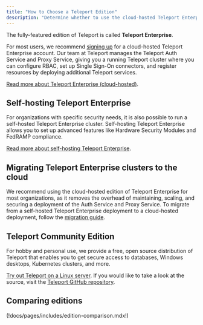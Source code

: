 ```yaml
---
title: "How to Choose a Teleport Edition"
description: "Determine whether to use the cloud-hosted Teleport Enterprise, host your own Teleport Enterprise deployment, or try Teleport Community Edition for personal use."
---
```


The fully-featured edition of Teleport is called **Teleport Enterprise**.

For most users, we recommend [signing up](https://goteleport.com/signup) for a
cloud-hosted Teleport Enterprise account. Our team at Teleport manages the
Teleport Auth Service and Proxy Service, giving you a running Teleport cluster
where you can configure RBAC, set up Single Sign-On connectors, and register
resources by deploying additional Teleport services.

[Read more about Teleport Enterprise
(cloud-hosted)](./teleport-cloud/introduction.mdx).

## Self-hosting Teleport Enterprise

For organizations with specific security needs, it is also possible to run a
self-hosted Teleport Enterprise cluster. Self-hosting Teleport Enterprise allows
you to set up advanced features like Hardware Security Modules and FedRAMP
compliance.

[Read more about self-hosting Teleport
Enterprise](./teleport-enterprise/introduction.mdx).

## Migrating Teleport Enterprise clusters to the cloud

We recommend using the cloud-hosted edition of Teleport Enterprise for most
organizations, as it removes the overhead of maintaining, scaling, and securing
a deployment of the Auth Service and Proxy Service. To migrate from a
self-hosted Teleport Enterprise deployment to a cloud-hosted deployment, follow
the [migration guide](./migrate-to-cloud.mdx).

## Teleport Community Edition

For hobby and personal use, we provide a free, open source distribution of
Teleport that enables you to get secure access to databases, Windows desktops,
Kubernetes clusters, and more.

[Try out Teleport on a Linux server](../index.mdx). If you would like to take a
look at the source, visit the [Teleport GitHub
repository](https://github.com/gravitational/teleport).

## Comparing editions

(!docs/pages/includes/edition-comparison.mdx!)
